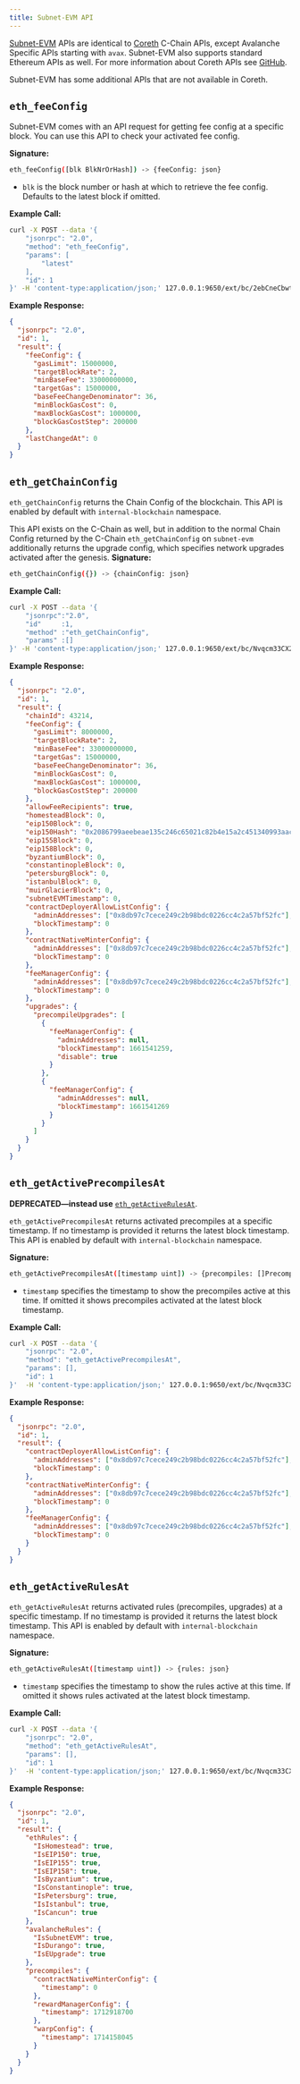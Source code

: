 ```yaml
---
title: Subnet-EVM API
---
```


[Subnet-EVM](https://github.com/ava-labs/subnet-evm) APIs are identical to
[Coreth](/api-reference/c-chain/api) C-Chain APIs, except Avalanche Specific APIs
starting with `avax`. Subnet-EVM also supports standard Ethereum APIs as well. For more
information about Coreth APIs see [GitHub](https://github.com/ava-labs/coreth).

Subnet-EVM has some additional APIs that are not available in Coreth.

## `eth_feeConfig`

Subnet-EVM comes with an API request for getting fee config at a specific block. You can use this
API to check your activated fee config.

**Signature:**

```bash
eth_feeConfig([blk BlkNrOrHash]) -> {feeConfig: json}
```

- `blk` is the block number or hash at which to retrieve the fee config. Defaults to the latest block if omitted.

**Example Call:**

```bash
curl -X POST --data '{
    "jsonrpc": "2.0",
    "method": "eth_feeConfig",
    "params": [
        "latest"
    ],
    "id": 1
}' -H 'content-type:application/json;' 127.0.0.1:9650/ext/bc/2ebCneCbwthjQ1rYT41nhd7M76Hc6YmosMAQrTFhBq8qeqh6tt/rpc
```

**Example Response:**

```json
{
  "jsonrpc": "2.0",
  "id": 1,
  "result": {
    "feeConfig": {
      "gasLimit": 15000000,
      "targetBlockRate": 2,
      "minBaseFee": 33000000000,
      "targetGas": 15000000,
      "baseFeeChangeDenominator": 36,
      "minBlockGasCost": 0,
      "maxBlockGasCost": 1000000,
      "blockGasCostStep": 200000
    },
    "lastChangedAt": 0
  }
}
```

## `eth_getChainConfig`

`eth_getChainConfig` returns the Chain Config of the blockchain. This API is enabled by default with
`internal-blockchain` namespace.

This API exists on the C-Chain as well, but in addition to the normal Chain Config returned by the
C-Chain `eth_getChainConfig` on `subnet-evm` additionally returns the upgrade config, which specifies
network upgrades activated after the genesis. **Signature:**

```bash
eth_getChainConfig({}) -> {chainConfig: json}
```

**Example Call:**

```bash
curl -X POST --data '{
    "jsonrpc":"2.0",
    "id"     :1,
    "method" :"eth_getChainConfig",
    "params" :[]
}' -H 'content-type:application/json;' 127.0.0.1:9650/ext/bc/Nvqcm33CX2XABS62iZsAcVUkavfnzp1Sc5k413wn5Nrf7Qjt7/rpc
```

**Example Response:**

```json
{
  "jsonrpc": "2.0",
  "id": 1,
  "result": {
    "chainId": 43214,
    "feeConfig": {
      "gasLimit": 8000000,
      "targetBlockRate": 2,
      "minBaseFee": 33000000000,
      "targetGas": 15000000,
      "baseFeeChangeDenominator": 36,
      "minBlockGasCost": 0,
      "maxBlockGasCost": 1000000,
      "blockGasCostStep": 200000
    },
    "allowFeeRecipients": true,
    "homesteadBlock": 0,
    "eip150Block": 0,
    "eip150Hash": "0x2086799aeebeae135c246c65021c82b4e15a2c451340993aacfd2751886514f0",
    "eip155Block": 0,
    "eip158Block": 0,
    "byzantiumBlock": 0,
    "constantinopleBlock": 0,
    "petersburgBlock": 0,
    "istanbulBlock": 0,
    "muirGlacierBlock": 0,
    "subnetEVMTimestamp": 0,
    "contractDeployerAllowListConfig": {
      "adminAddresses": ["0x8db97c7cece249c2b98bdc0226cc4c2a57bf52fc"],
      "blockTimestamp": 0
    },
    "contractNativeMinterConfig": {
      "adminAddresses": ["0x8db97c7cece249c2b98bdc0226cc4c2a57bf52fc"],
      "blockTimestamp": 0
    },
    "feeManagerConfig": {
      "adminAddresses": ["0x8db97c7cece249c2b98bdc0226cc4c2a57bf52fc"],
      "blockTimestamp": 0
    },
    "upgrades": {
      "precompileUpgrades": [
        {
          "feeManagerConfig": {
            "adminAddresses": null,
            "blockTimestamp": 1661541259,
            "disable": true
          }
        },
        {
          "feeManagerConfig": {
            "adminAddresses": null,
            "blockTimestamp": 1661541269
          }
        }
      ]
    }
  }
}
```

## `eth_getActivePrecompilesAt`

**DEPRECATED—instead use** [`eth_getActiveRulesAt`](#eth_getactiveprecompilesat).

`eth_getActivePrecompilesAt` returns activated precompiles at a specific timestamp. If no
timestamp is provided it returns the latest block timestamp. This API is enabled by default with
`internal-blockchain` namespace.

**Signature:**

```bash
eth_getActivePrecompilesAt([timestamp uint]) -> {precompiles: []Precompile}
```

- `timestamp` specifies the timestamp to show the precompiles active at this time. If omitted it shows precompiles activated at the latest block timestamp.

**Example Call:**

```bash
curl -X POST --data '{
    "jsonrpc": "2.0",
    "method": "eth_getActivePrecompilesAt",
    "params": [],
    "id": 1
}'  -H 'content-type:application/json;' 127.0.0.1:9650/ext/bc/Nvqcm33CX2XABS62iZsAcVUkavfnzp1Sc5k413wn5Nrf7Qjt7/rpc
```

**Example Response:**

```json
{
  "jsonrpc": "2.0",
  "id": 1,
  "result": {
    "contractDeployerAllowListConfig": {
      "adminAddresses": ["0x8db97c7cece249c2b98bdc0226cc4c2a57bf52fc"],
      "blockTimestamp": 0
    },
    "contractNativeMinterConfig": {
      "adminAddresses": ["0x8db97c7cece249c2b98bdc0226cc4c2a57bf52fc"],
      "blockTimestamp": 0
    },
    "feeManagerConfig": {
      "adminAddresses": ["0x8db97c7cece249c2b98bdc0226cc4c2a57bf52fc"],
      "blockTimestamp": 0
    }
  }
}
```

## `eth_getActiveRulesAt`

`eth_getActiveRulesAt` returns activated rules (precompiles, upgrades) at a specific timestamp. If no
timestamp is provided it returns the latest block timestamp. This API is enabled by default with
`internal-blockchain` namespace.

**Signature:**

```bash
eth_getActiveRulesAt([timestamp uint]) -> {rules: json}
```

- `timestamp` specifies the timestamp to show the rules active at this time. If omitted it shows rules activated at the latest block timestamp.

**Example Call:**

```bash
curl -X POST --data '{
    "jsonrpc": "2.0",
    "method": "eth_getActiveRulesAt",
    "params": [],
    "id": 1
}'  -H 'content-type:application/json;' 127.0.0.1:9650/ext/bc/Nvqcm33CX2XABS62iZsAcVUkavfnzp1Sc5k413wn5Nrf7Qjt7/rpc
```

**Example Response:**

```json
{
  "jsonrpc": "2.0",
  "id": 1,
  "result": {
    "ethRules": {
      "IsHomestead": true,
      "IsEIP150": true,
      "IsEIP155": true,
      "IsEIP158": true,
      "IsByzantium": true,
      "IsConstantinople": true,
      "IsPetersburg": true,
      "IsIstanbul": true,
      "IsCancun": true
    },
    "avalancheRules": {
      "IsSubnetEVM": true,
      "IsDurango": true,
      "IsEUpgrade": true
    },
    "precompiles": {
      "contractNativeMinterConfig": {
        "timestamp": 0
      },
      "rewardManagerConfig": {
        "timestamp": 1712918700
      },
      "warpConfig": {
        "timestamp": 1714158045
      }
    }
  }
}
```

